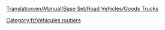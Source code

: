 [[Translation:en/Manual/Base Set/Road Vehicles/Goods Trucks]]

{{fr/Vehicule routier|nom      = Camion de marchandises Balogh
  |img      = Balogh_Goods_Truck.png
  |prix     = 4 387£ (8 774$)
  |vitesse  = 48 km/h (30 mph)
  |annualite= 421£ (842$)
  |design  = 1936
  |vie      = 15
  |capacite = 14 caisses de marchandises
}}
{{fr/Vehicule routier|nom      = Camion de marchandises Craighead
  |img      = Craighead_Goods_Truck.png
  |prix     = 5 330£ (10 660$)
  |vitesse  = 88 km/h (55 mph)
  |annualite= 787£ (1 574$)
  |design  = 1974
  |vie      = 15
  |capacite = 16 caisses de marchandises
}}
{{fr/Vehicule routier|nom      = Camion de marchandises Goss
  |img      = Goss_Goods_Truck.png
  |prix     = 5 740£ (11 480$)
  |vitesse  = 112 km/h (70 mph)
  |annualite= 1 125£ (2 250$)
  |design  = 2005
  |vie      = 15
  |capacite = 18 caisses de marchandises
}}

[[Category:fr/Véhicules routiers]]